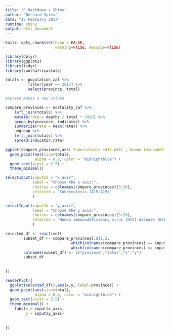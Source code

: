 ```yaml
---
title: "R Markdown + Shiny"
author: "Bernard Spies"
date: "17 February 2017"
runtime: shiny
output: html_document
---
```


```r
knitr::opts_chunk$set(echo = FALSE,
                      warning=FALSE, message=FALSE)
```

```r
library(dplyr)
library(ggplot2)
library(tidyr)
library(southafricastats)

totals <- population_zaf %>%
          filter(year == 2013) %>%
          select(province, total)

#mutate makes a new column

compare_provinces <- mortality_zaf %>%
    left_join(totals) %>%
    mutate(rate = deaths / total * 1000) %>%
    group_by(province, indicator) %>%
    summarize(rate = mean(rate)) %>%
    ungroup %>%
    left_join(totals) %>%
    spread(indicator,rate)

```


```r
ggplot(compare_provinces,aes(`Tuberculosis (A15-A19)`,`Human immunodeficiency virus [HIV] disease (B20-B24)`, label=province)) +
  geom_point(aes(size=total),
             alpha = 0.8, color = "midnightblue") + 
  geom_text(vjust = 2.5) +
  theme_minimal()

```

```r
selectInput(inputId = "x_axis",
            label = "Choose the x axis:",
            choices = colnames(compare_provinces)[3:20],
            selected = "Tuberculosis (A15-A19)"
            )

selectInput(inputId = "y_axis",
            label = "Choose the y axis:",
            choices = colnames(compare_provinces)[3:20],
            selected = "Human immunodeficiency virus [HIV] disease (B20-B24)"
            )

```

```r
selected_df <- reactive({
        subset_df <- compare_provinces[,c(1,2,
                             which(colnames(compare_provinces) == input$x_axis),
                             which(colnames(compare_provinces) == input$y_axis))]
        colnames(subset_df) <- c("province","total","x","y")
        subset_df
  
  
})

```


```r
renderPlot({
  ggplot(selected_df(),aes(x,y, label=province)) +
  geom_point(aes(size=total),
             alpha = 0.8, color = "midnightblue") + 
  geom_text(vjust = 2.5) +
  theme_minimal() + 
    labs(x = input$x_axis,
         y = input$y_axis)
  
  
})


```




